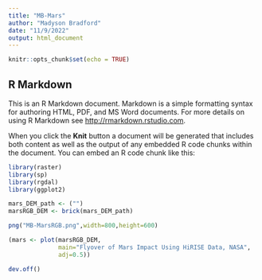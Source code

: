 ```yaml
---
title: "MB-Mars"
author: "Madyson Bradford"
date: "11/9/2022"
output: html_document
---
```


```r
knitr::opts_chunk$set(echo = TRUE)
```

## R Markdown

This is an R Markdown document. Markdown is a simple formatting syntax for authoring HTML, PDF, and MS Word documents. For more details on using R Markdown see <http://rmarkdown.rstudio.com>.

When you click the **Knit** button a document will be generated that includes both content as well as the output of any embedded R code chunks within the document. You can embed an R code chunk like this:

```r

library(raster)
library(sp)
library(rgdal)
library(ggplot2)

mars_DEM_path <- ("")
marsRGB_DEM <- brick(mars_DEM_path)

png("MB-MarsRGB.png",width=800,height=600)

(mars <- plot(marsRGB_DEM,
              main="Flyover of Mars Impact Using HiRISE Data, NASA", 
              adj=0.5))

dev.off()

```